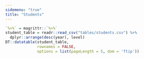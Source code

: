 ```yaml
---
sidemenu: "true"
title: "Students"
---
```


```r
`%>%` = magrittr::`%>%`
student_table = readr::read_csv("tables/students.csv") %>% 
  dplyr::arrange(desc(year), level)
DT::datatable(student_table,
              rownames = FALSE,
              options = list(pageLength = 5, dom = 'ftip'))
```
